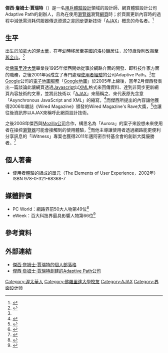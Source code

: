 {{noteTA
|G1=IT
}}
{{Infobox scientist
| name              = 傑西·詹姆士·賈瑞特
| native_name       = Jesse James Garrett
| image             = Jesse-James-Garrett Web2.0-Kongress 2007.jpg
| image_size        = 180px
| caption           = 2007年在Web2.0 Kongress會場上的傑西·詹姆士·賈瑞特
| birth_date        = 
| birth_place       = {{CAN}}[[渥太華|渥太華]]
| death_date        = 
| death_place       = 
| death_cause       = 
| residence         = {{USA}}[[舊金山|舊金山]]
| fields            = [[使用者經驗|使用者經驗]]
| workplaces        = Adaptive Path
| alma_mater        = [[佛羅里達大學|佛羅里達大學]]
| known_for         = [[AJAX|AJAX]]架構命名
| awards            = 2006年Wired Magazine's Rave大獎<br>2011年奈特基金會創新競賽優勝
}}

'''傑西·詹姆士·賈瑞特'''（{{lang-en|Jesse James Garrett}}）是一名[[用戶體驗設計|用戶體驗設計]]領域的設計師、網頁體驗設計公司Adaptive Path的創辦人，且為在使用[[瀏覽器|瀏覽器]]瀏覽[[網頁|網頁]]時；於頁面更新內容時的過程中減低需消耗伺服器傳送資源之[[非同步|非同步]]更新技術「[[AJAX|AJAX]]」概念的命名者。<ref>{{Cite web |url=http://blog.jjg.net/weblog/2005/02/ajax.html |title=Ajax |work=Jjg.Net |author=傑西·詹姆士·賈瑞特 |accessdate=2014年10月24日 |archive-date=2018年9月21日 |archive-url=https://web.archive.org/web/20180921204232/http://blog.jjg.net/weblog/2005/02/ajax.html |dead-url=no }}</ref>

==生平==
出生於[[加拿大|加拿大]]的[[渥太華|渥太華]]，在年幼時移居至[[美國|美國]]的[[洛杉磯|洛杉磯]]居住，於19歲後則改搬至[[舊金山|舊金山]]。<ref name="About">{{Cite web |url=http://www.jjg.net/about/ |title=About Me |work=Jjg.Net |author=傑西·詹姆士·賈瑞特 |accessdate=2014年10月24日 |archive-date=2020年5月3日 |archive-url=https://web.archive.org/web/20200503154614/http://jjg.net/about/ |dead-url=no }}</ref>

從[[佛羅里達大學|佛羅里達大學]]畢業後1995年傑西開始從事於網路介面的開發、即科技作家方面的職務，之後2001年另成立了專門處理[[使用者經驗|使用者經驗]]的公司Adaptive Path。<ref name="About"/>在[[Google|Google]]公司的[[電子地圖服務|電子地圖服務]]「[[Google地圖|Google地圖]]」於2005年上線後，當年2月傑西發表出一篇談論此讓網頁透過[[Javascript|Javascript]]以[[XML|XML]]格式來回傳資料、達到非同步更新網頁內容技術的文章，並將此技術以「[[AJAX|AJAX]]」來簡稱之、來代表原先含意「Asynchronous JavaScript and XML」的縮寫，<ref>{{Cite web |url=http://www.wrox.com/WileyCDA/Section/What-is-Ajax-.id-303217.html |title=What is Ajax? |work=Wrox |author=Chris Ullman |date=2008年10月17日 |accessdate=2014年10月24日 |archive-date=2020年2月25日 |archive-url=https://web.archive.org/web/20200225032418/http://www.wrox.com/WileyCDA/Section/What-is-Ajax-.id-303217.html |dead-url=no }}</ref>而傑西所提出的內容讓他獲得2006年雜誌《Wired Magazine》頒發的Wired Magazine's Rave大獎，<ref>{{Cite web |url=http://www.leighbureau.com/speakers/JGarrett/ |title=Jesse James Garrett President and co-founder, Adaptive Path Author, The Elements of User Experience Developed the web concept "Ajax" |work=Leighbureau |accessdate=2014年10月24日 |archive-date=2017年12月19日 |archive-url=https://web.archive.org/web/20171219060018/http://www.leighbureau.com/speakers/jgarrett/ |dead-url=no }}</ref>也讓往後資訊界以AJAX來稱呼此網頁設計技術。

之後2008年傑西與[[Mozilla公司|Mozilla公司]]合作，構思名為「Aurora」的案子來設想未來使用者在操控[[瀏覽器|瀏覽器]]可能會接觸到的使用體驗，<ref>{{Cite web |url=http://hci.stanford.edu/courses/cs547/abstracts/08-09/081017-garrett.html |title=Aurora: Envisioning the Future of the Web |work=[[史丹佛大學|史丹佛大學]] |date=2008年10月17日 |accessdate=2014年10月24日 |archive-date=2016年5月28日 |archive-url=https://web.archive.org/web/20160528130832/http://hci.stanford.edu/courses/cs547/abstracts/08-09/081017-garrett.html |dead-url=no }}</ref>而他主導讓使用者透過網路能更便利分享訊息的「iWitness」專案也獲得2011年邁阿密奈特基金會的創新大獎優勝者。<ref>{{Cite web |url=http://www.knightfoundation.org/press-room/press-release/knight-foundation-media-innovation-contest-announc/ |title=Knight Foundation media innovation contest announces 2011 winners |work=Knightfdn |date=2011年6月22日 |accessdate=2014年10月24日 |deadurl=yes |archiveurl=https://web.archive.org/web/20110801115036/http://www.knightfoundation.org/press-room/press-release/knight-foundation-media-innovation-contest-announc/ |archivedate=2011年8月1日 }}</ref>

== 個人著書 ==
*使用者體驗的組成的單元（The Elements of User Experience，2002年）ISBN 978-0-321-68368-7

== 媒體評價 ==
*PC World：網路界前50大人物第49位<ref>{{Cite web |url=http://www.pcworld.com/article/129301/article.html?page=11 |title=49. Jesse James Garrett President, Adaptive Path |work=PC World |accessdate=2014年10月24日 |archive-date=2020年8月13日 |archive-url=https://web.archive.org/web/20200813054448/https://www.pcworld.com/article/129301/article.html?page=11 |dead-url=no }}</ref>
*eWeek：百大科技界最具影響人物第66位<ref>{{Cite web |url=http://www.eweek.com/c/a/Application-Development/Top-100-Most-Influential-People-in-IT-Part-2/10/ |title=#66 Jesse James Garrett - Adaptive Path Defined AJAX--Asynchronous JavaScript And XML. |work=eWeek |accessdate=2014年10月24日 }}</ref>

== 參考資料 ==
{{reflist}}

== 外部連結 ==
*[http://blog.jjg.net/ 傑西·詹姆士·賈瑞特的個人部落格] {{Wayback|url=http://blog.jjg.net/ |date=20091005174628 }}{{en}}
*[http://www.adaptivepath.com/ 傑西·詹姆士·賈瑞特創建的Adaptive Path公司] {{Wayback|url=http://www.adaptivepath.com/ |date=20201214124115 }}{{en}}

{{Authority control}}

{{DEFAULTSORT:Jesse James Garrett}}
[[Category:渥太華人|Category:渥太華人]]
[[Category:佛羅里達大學校友|Category:佛羅里達大學校友]]
[[Category:AJAX|Category:AJAX]]
[[Category:界面设计师|Category:界面设计师]]